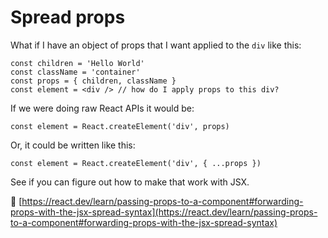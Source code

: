 # Spread props

What if I have an object of props that I want applied to the `div` like this:

```tsx
const children = 'Hello World'
const className = 'container'
const props = { children, className }
const element = <div /> // how do I apply props to this div?
```

If we were doing raw React APIs it would be:

```tsx
const element = React.createElement('div', props)
```

Or, it could be written like this:

```tsx
const element = React.createElement('div', { ...props })
```

See if you can figure out how to make that work with JSX.

📜
[https://react.dev/learn/passing-props-to-a-component#forwarding-props-with-the-jsx-spread-syntax](https://react.dev/learn/passing-props-to-a-component#forwarding-props-with-the-jsx-spread-syntax)
